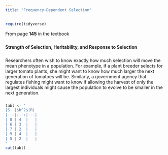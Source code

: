 ```yaml
---
title: "Frequency-Dependent Selection"
---
```


```r
require(tidyverse)
```

<div style = "margin-bottom:25px;">
From page **145** in the textbook
</div>

<div style = "margin-bottom:25px;">
**Strength of Selection, Heritability, and Response to Selection** 
</div>

<div style = "margin-bottom:25px;">
Researchers often wish to know exactly how much selection will move the mean phenotype in a population. For example, if a plant breeder selects for larger tomato plants, she might want to know how much larger the next generation of tomatoes will be. Similarly, a government agency that regulates fishing might want to know if allowing the harvest of only the largest individuals might cause the population to evolve to be smaller in the next generation.
</div>




```r
tabl <- "
|S  |$h^2$|R| 
|---|:--:|---|
| 8 | 4  |   |           
| 6 | 3  |   |          
| 7 | 2  |   |        
| 9 | 4  |   |        
| 5 | 2  |   |        
"
cat(tabl)
```